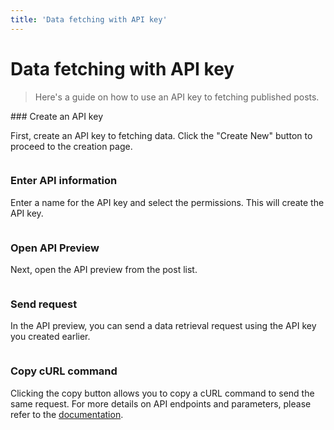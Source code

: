 ```yaml
---
title: 'Data fetching with API key'
---
```



# Data fetching with API key

> Here's a guide on how to use an API key to fetching published posts.

<Steps>
### Create an API key

First, create an API key to fetching data. Click the "Create New" button to proceed to the creation page.

<Image imageUrl="https://cdn.collections.dev/docs/data-fetching-with-api-key/key-step-2.png" />

### Enter API information

Enter a name for the API key and select the permissions. This will create the API key.

<Image imageUrl="https://cdn.collections.dev/docs/data-fetching-with-api-key/key-step-3.png" />

### Open API Preview

Next, open the API preview from the post list.

<Image imageUrl="https://cdn.collections.dev/docs/data-fetching-with-api-key/data-fetch-1.png" />

### Send request

In the API preview, you can send a data retrieval request using the API key you created earlier.

<Image imageUrl="https://cdn.collections.dev/docs/data-fetching-with-api-key/data-fetch-2.png" />

### Copy cURL command

Clicking the copy button allows you to copy a cURL command to send the same request.
For more details on API endpoints and parameters, please refer to the [documentation](/reference/api).

<Image imageUrl="https://cdn.collections.dev/docs/data-fetching-with-api-key/data-fetch-3.png" />

</Steps>
